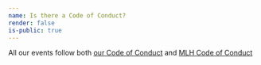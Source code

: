 ```yaml
---
name: Is there a Code of Conduct?
render: false
is-public: true
---
```


All our events follow both [our Code of Conduct](/CodeOfConduct_2.pdf) and [MLH Code of Conduct](https://static.mlh.io/docs/mlh-code-of-conduct.pdf)
